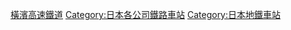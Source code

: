 [[Category:橫濱高速鐵道|]]
[[Category:日本各公司鐵路車站|Category:日本各公司鐵路車站]]
[[Category:日本地鐵車站|Category:日本地鐵車站]]
{{DEFAULTSORT:Yokohama Kosoku}}